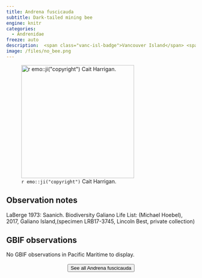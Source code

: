 ```yaml
---
title: Andrena fuscicauda
subtitle: Dark-tailed mining bee
engine: knitr
categories:
  - Andrenidae
freeze: auto
description:  <span class="vanc-isl-badge">Vancouver Island</span> <span class="lower-mainland-badge">Lower Mainland</span>
image: /files/no_bee.png
---
```

![`r emo::ji("copyright")` Cait Harrigan.](/files/no_bee.png){height=300}

## Observation notes  
LaBerge 1973: <span class="hl-place-name">Saanich</span>. Biodiversity Galiano Life List: (Michael Hoebel), 2017, <span class="hl-place-name">Galiano Island</span>,(specimen LRB17-3745, Lincoln Best, private collection)

## GBIF observations  
No GBIF observations in Pacific Maritime to display.
<br><br>
<center>


<a href="NA"><button type="button" class="btn btn-secondary">See all Andrena fuscicauda <i class="fa-solid fa-arrow-up-right-from-square"></i> </button></a>
</center>
